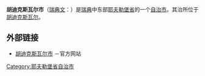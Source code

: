 {{Infobox Kommun|
fullname=Hudiksvalls kommun|
isocode= |
capital=[[胡迪克斯瓦尔|胡迪克斯瓦尔]]|
governor=|
county=[[耶夫勒堡省|耶夫勒堡省]]|
province=[[海尔辛兰|海尔辛兰]]|
arearank=第35名|
area=2,497|
areapercent=x.x|
population_as_of=2005|
populationrank=第61名|
population=36,970|
populationpercent=x.x|
populationdensity=15|
coatofarms=[[Image:Hudiksvall_vapen.svg|80px]]|
map=[[Image:Hudiksvall_Municipality_in_Gävleborg_County.png|200px]]|
location=61_44_N_17_08_E
}}

'''胡迪克斯瓦尔市'''（[[瑞典文|瑞典文]]：{{lang|sv|''Hudiksvalls kommun''}}）是[[瑞典|瑞典]]中东部[[耶夫勒堡省|耶夫勒堡省]]的一个[[瑞典自治市|自治市]]。其治所位于[[胡迪克斯瓦尔|胡迪克斯瓦尔]]。

== 外部链接 ==
*[http://www.hudiksvall.se 胡迪克斯瓦尔市] {{Wayback|url=http://www.hudiksvall.se/ |date=20210506200225 }}－官方网站

{{Gävleborg County}}
{{Localities in Hudiksvall Municipality}}

{{coord|61|44|N|17|07|E|region:SE_type:adm2nd|display=title}}

[[Category:耶夫勒堡省自治市|Category:耶夫勒堡省自治市]]